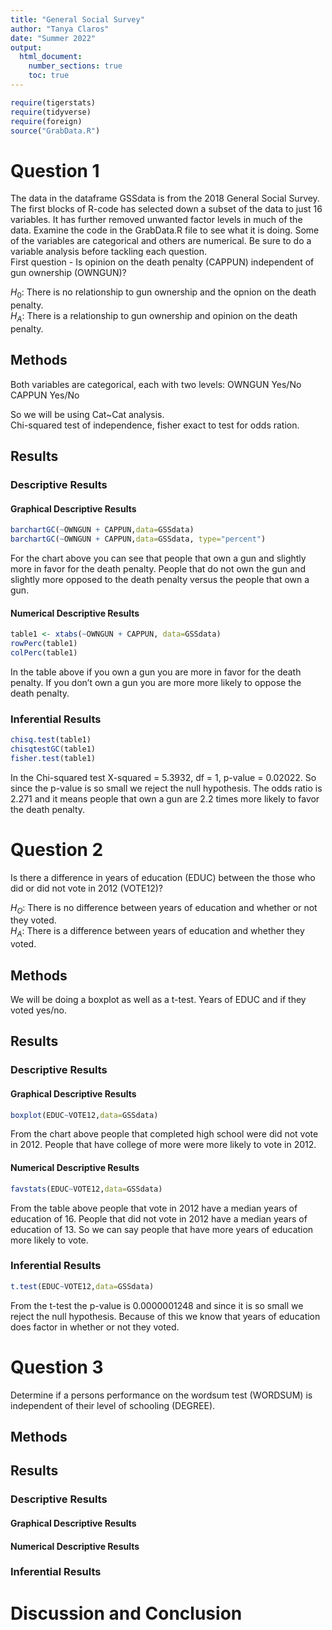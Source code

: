 ```yaml
---
title: "General Social Survey"
author: "Tanya Claros"
date: "Summer 2022"
output: 
  html_document:
    number_sections: true
    toc: true
---
```



```r
require(tigerstats)
require(tidyverse)
require(foreign)
source("GrabData.R")
```




# Question 1

<!--In this section you explain what you are trying to show.  Where did the data come from?  What is the research or other question you are trying to answer?!-->

The data in the dataframe GSSdata is from the 2018 General Social Survey. The first blocks of R-code has selected down a subset of the data to just 16 variables. It has further removed unwanted factor levels in much of the data. Examine the code in the GrabData.R file to see what it is doing. Some of the variables are categorical and others are numerical. Be sure to do a variable analysis before tackling each question.  
First question - Is opinion on the death penalty (CAPPUN) independent of gun ownership (OWNGUN)?
  
$H_0$: There is no relationship to gun ownership and the opnion on the death penalty.  
$H_A$: There is a relationship to gun ownership and opinion on the death penalty. 

## Methods

<!--Decide on your methods:  use "variable analysis" or other appropriate descriptors.  Make sure to choose at least one graphical method and at least one numerical method.!-->
  
Both variables are categorical, each with two levels: OWNGUN Yes/No CAPPUN Yes/No

So we will be using Cat~Cat analysis.  
Chi-squared test of independence, fisher exact to test for odds ration.
  
## Results

<!--Divide this section into two sub-sections:  One for your descriptive  results and one for your inferential results.!-->
  
    
### Descriptive Results

#### Graphical Descriptive Results

<!--Graphical results here.  Make sure to show your code.  Provide appropriate labels for axes, giving units if possible, and provide a good title for the graph, too.  Use the graphical results to describe the patterns if any that exist in the data as focused toward the research question!-->
  
```r
barchartGC(~OWNGUN + CAPPUN,data=GSSdata)
barchartGC(~OWNGUN + CAPPUN,data=GSSdata, type="percent")

```

For the chart above you can see that people that own a gun and slightly more in favor for the death penalty. People that do not own the gun and slightly more opposed to the death penalty versus the people that own a gun.

  
#### Numerical Descriptive Results

<!--Numerical results go here. Use the numerical results to describe the patterns if any that exist in the data as focused toward the research question!-->

```r
table1 <- xtabs(~OWNGUN + CAPPUN, data=GSSdata)
rowPerc(table1)
colPerc(table1)
```
  
In the table above if you own a gun you are more in favor for the death penalty. If you don't own a gun you are more more likely to oppose the death penalty. 
   
### Inferential Results

<!--State hypothesis clearly.  Make sure your discussion of the inferential test covers all the aspects that the test output produces, such as test statistic, p-value etc.  Make a decision about the null hypothesis, explain the assumptions on which the selected test/procedure was based, and why the chosen procedure satisfys the assumptions and is appropriate to answer the research question!-->
  
```r
chisq.test(table1)
chisqtestGC(table1)
fisher.test(table1)
```
  
In the Chi-squared test X-squared = 5.3932, df = 1, p-value = 0.02022. So since the p-value is so small we reject the null hypothesis. The odds ratio is 2.271 and it means people that own a gun are 2.2 times more likely to favor the death penalty.   
  
# Question 2

<!--In this section you explain what you are trying to show.  Where did the data come from?  What is the research or other question you are trying to answer?!-->

Is there a difference in years of education (EDUC) between the those who did or did not vote in 2012 (VOTE12)?

$H_O$: There is no difference between years of education and whether or not they voted.  
$H_A$: There is a difference between years of education and whether they voted.
  
## Methods

<!--Decide on your methods:  use "variable analysis" or other appropriate descriptors.  Make sure to choose at least one graphical method and at least one numerical method.!-->

We will be doing a boxplot as well as a t-test. Years of EDUC and if they voted yes/no.

## Results

<!--Divide this section into two sub-sections:  One for your descriptive  results and one for your inferential results.!-->

### Descriptive Results

#### Graphical Descriptive Results

<!--Graphical results here.  Make sure to show your code.  Provide appropriate labels for axes, giving units if possible, and provide a good title for the graph, too.  Use the graphical results to describe the patterns if any that exist in the data as focused toward the research question!-->

```r
boxplot(EDUC~VOTE12,data=GSSdata)
```
  
From the chart above people that completed high school were did not vote in 2012. People that have college of more were more likely to vote in 2012.  
    
#### Numerical Descriptive Results

<!--Numerical results go here. Use the numerical results to describe the patterns if any that exist in the data as focused toward the research question!-->

```r
favstats(EDUC~VOTE12,data=GSSdata)
```
  
From the table above people that vote in 2012 have a median years of education of 16. People that did not vote in 2012 have a median years of education of 13. So we can say people that have more years of education more likely to vote.  
   
### Inferential Results

<!--State hypothesis clearly.  Make sure your discussion of the inferential test covers all the aspects that the test output produces, such as test statistic, p-value etc.  Make a decision about the null hypothesis, explain the assumptions on which the selected test/procedure was based, and why the chosen procedure satisfys the assumptions and is appropriate to answer the research question!-->

```r
t.test(EDUC~VOTE12,data=GSSdata)
``` 
  
From the t-test the p-value is 0.0000001248 and since it is so small we reject the null hypothesis. Because of this we know that years of education does factor in whether or not they voted. 
    
# Question 3

<!--In this section you explain what you are trying to show.  Where did the data come from?  What is the research or other question you are trying to answer?!-->

Determine if a persons performance on the wordsum test (WORDSUM) is independent of their level of schooling (DEGREE).  

## Methods

<!--Decide on your methods:  use "variable analysis" or other appropriate descriptors.  Make sure to choose at least one graphical method and at least one numerical method.!-->

## Results

<!--Divide this section into two sub-sections:  One for your descriptive  results and one for your inferential results.!-->

### Descriptive Results

#### Graphical Descriptive Results

<!--Graphical results here.  Make sure to show your code.  Provide appropriate labels for axes, giving units if possible, and provide a good title for the graph, too.  Use the graphical results to describe the patterns if any that exist in the data as focused toward the research question!-->

#### Numerical Descriptive Results

<!--Numerical results go here. Use the numerical results to describe the patterns if any that exist in the data as focused toward the research question!-->

### Inferential Results

<!--State hypothesis clearly.  Make sure your discussion of the inferential test covers all the aspects that the test output produces, such as test statistic, p-value etc.  Make a decision about the null hypothesis, explain the assumptions on which the selected test/procedure was based, and why the chosen procedure satisfys the assumptions and is appropriate to answer the research question!-->


# Discussion and Conclusion

<!--Discussion and conclusion here.  If you found a relationship be sure to consider whether the relationship occurs because one of the variavbles causes the other, or whether they perhasps are related for some other reason.  Watch the chapter 6 videos from the GeorgeTown videos collection.!-->
  
